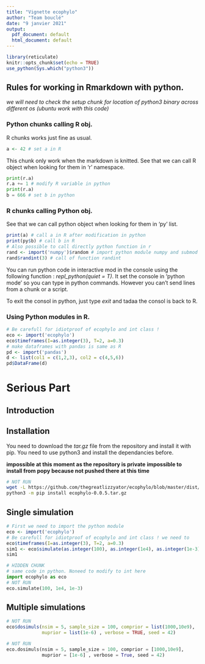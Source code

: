 ```yaml
---
title: "Vignette ecophylo"
author: "Team bouclé"
date: "9 janvier 2021"
output:
  pdf_document: default
  html_document: default
---
```


```r
library(reticulate)
knitr::opts_chunk$set(echo = TRUE)
use_python(Sys.which("python3"))
```

## Rules for working in Rmarkdown with python.

*we will need to check the setup chunk for location of python3 binary across different os (ubuntu work with this code)*

### Python chunks calling R obj.

R chunks works just fine as usual.

```r
a <- 42 # set a in R
```

This chunk only work when the markdown is knitted.
See that we can call R object when looking for them in 'r' namespace.

```python
print(r.a)
r.a += 1 # modify R variable in python
print(r.a)
b = 666 # set b in python
```

### R chunks calling Python obj.

See that we can call python object when looking for them in 'py' list.

```r
print(a) # call a in R after modification in python
print(py$b) # call b in R
# Also possible to call directly python function in r
rand <- import('numpy')$random # import python module numpy and submod random
rand$randint(3) # call of function randint
```

You can run python code in interactive mod in the console using the following 
function : *repl_python(quiet = T)*.
It set the console in 'python mode' so you can type in python commands. 
However you can't send lines from a chunk or a script.

To exit the consol in python, just type *exit* and tadaa the consol is back 
to R.

### Using Python modules in R.

```r
# Be carefull for idiotproof of ecophylo and int class !
eco <- import('ecophylo')
eco$timeframes(I=as.integer(3), T=2, a=0.3)
# make dataframes with pandas is same as R
pd <- import('pandas')
d <- list(col1 = c(1,2,3), col2 = c(4,5,6))
pd$DataFrame(d)
```

\newpage

# Serious Part #####

## Introduction

## Installation

You need to download the *tar.gz* file from the repository and install it with pip. You need to use python3 and install the dependancies before.

**impossible at this moment as the repository is private**
**impossible to install from popy because not pushed there at this time**

```bash
# NOT RUN
wget -L https://github.com/thegreatlizzyator/ecophylo/blob/master/dist/ecophylo-0.0.5.tar.gz
python3 -m pip install ecophylo-0.0.5.tar.gz
```


<!--
### Repo github

### CRAN

-->
## Single simulation

```r
# First we need to import the python module 
eco <- import('ecophylo')
# Be carefull for idiotproof of ecophylo and int class ! we need to 
eco$timeframes(I=as.integer(3), T=2, a=0.3)
sim1 <- eco$simulate(as.integer(100), as.integer(1e4), as.integer(1e-3))
sim1
```

```python
# HIDDEN CHUNK
# same code in python. Noneed to modify to int here
import ecophylo as eco
# NOT RUN
eco.simulate(100, 1e4, 1e-3)
```

## Multiple simulations

```r
# NOT RUN
eco$dosimuls(nsim = 5, sample_size = 100, comprior = list(1000,10e9),
             muprior = list(1e-6) , verbose = TRUE, seed = 42)
```

```python
# NOT RUN
eco.dosimuls(nsim = 5, sample_size = 100, comprior = [1000,10e9], 
             muprior = [1e-6] , verbose = True, seed = 42)
```


<!--
## Adding Migrations
-->

